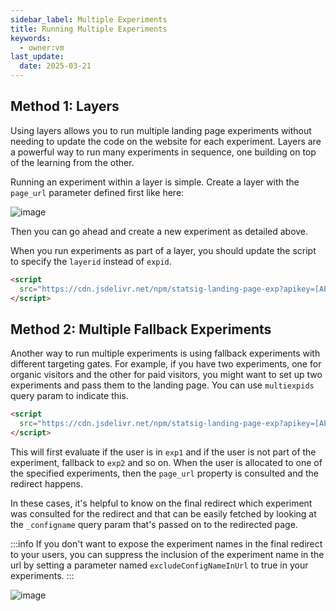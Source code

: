 ```yaml
---
sidebar_label: Multiple Experiments
title: Running Multiple Experiments
keywords:
  - owner:vm
last_update:
  date: 2025-03-21
---
```


## Method 1: Layers

Using layers allows you to run multiple landing page experiments without needing to update the code on the website for each experiment.  Layers are a powerful way to run many experiments in sequence, one building on top of the learning from the other.

Running an experiment within a layer is simple.  Create a layer with the `page_url` parameter defined first like here:

![image](https://github.com/statsig-io/statuspage/assets/74588208/cc49d1cd-9abb-49f4-8712-72d0d518f7e1)

Then you can go ahead and create a new experiment as detailed above.

When you run experiments as part of a layer, you should update the script to specify the `layerid` instead of `expid`.

```html
<script
  src="https://cdn.jsdelivr.net/npm/statsig-landing-page-exp?apikey=[API_KEY]&layerid=[LAYER_NAME]">
</script>
```

## Method 2: Multiple Fallback Experiments

Another way to run multiple experiments is using fallback experiments with different targeting gates.  For example, if you have two experiments, one for organic visitors and the other for paid visitors, you might want to set up two experiments and pass them to the landing page.  You can use `multiexpids` query param to indicate this.

```html
<script 
  src="https://cdn.jsdelivr.net/npm/statsig-landing-page-exp?apikey=[API_KEY]&multiexpids=expid1,expid2,expid3">
</script>
```

This will first evaluate if the user is in `exp1` and if the user is not part of the experiment, fallback to `exp2` and so on.  When the user is allocated to one of the specified experiments, then the `page_url` property is consulted and the redirect happens.

In these cases, it's helpful to know on the final redirect which experiment was consulted for the redirect and that can be easily fetched by looking at the `_configname` query param that's passed on to the redirected page.

:::info
If you don't want to expose the experiment names in the final redirect to your users, you can suppress the inclusion of the experiment name in the url by setting a parameter named `excludeConfigNameInUrl` to true in your experiments.
:::

![image](https://github.com/statsig-io/.github/assets/74588208/3ed06102-3ba5-4fb6-807e-d790d2011310)